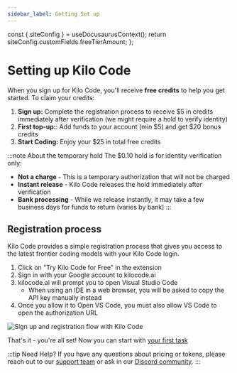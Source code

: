 ```yaml
---
sidebar_label: Getting Set up
---
```



  const { siteConfig } = useDocusaurusContext();
  return siteConfig.customFields.freeTierAmount;
};

# Setting up Kilo Code

When you sign up for Kilo Code, you'll receive **free credits** to help you get started. To claim your credits:

1. **Sign up:** Complete the registration process to receive $5 in credits immediately after verification (we might require a hold to verify identity)
2. **First top-up:**: Add funds to your account (min $5) and get $20 bonus credits
3. **Start Coding:** Enjoy your $25 in total free credits

:::note About the temporary hold
The $0.10 hold is for identity verification only:

- **Not a charge** - This is a temporary authorization that will not be charged
- **Instant release** - Kilo Code releases the hold immediately after verification
- **Bank processing** - While we release instantly, it may take a few business days for funds to return (varies by bank)
  :::

## Registration process

Kilo Code provides a simple registration process that gives you access to the latest frontier coding models with your Kilo Code login.

1. Click on "Try Kilo Code for Free" in the extension
1. Sign in with your Google account to kilocode.ai
1. kilocode.ai will prompt you to open Visual Studio Code
   - When using an IDE in a web browser, you will be asked to copy the API key manually instead
1. Once you allow it to Open VS Code, you must also allow VS Code to open the authorization URL

<img
  src="/docs/img/setting-up/signupflow.gif"
  alt="Sign up and registration flow with Kilo Code"
/>

That's it - you're all set! Now you can start with [your first task](/getting-started/your-first-task)

:::tip Need Help?
If you have any questions about pricing or tokens, please reach out to our [support team](mailto:hi@kilocode.ai) or ask in our <a href={DISCORD_URL} target='_blank'>Discord community</a>.
:::
